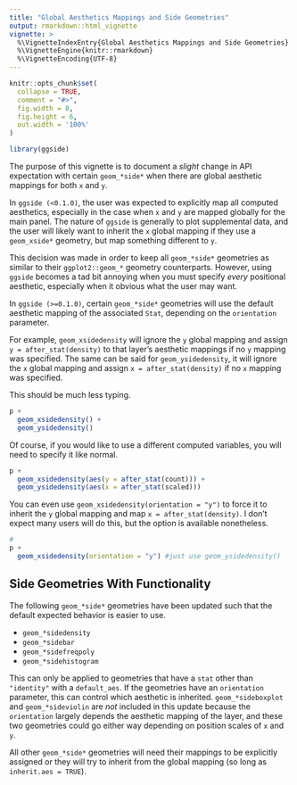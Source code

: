 ```yaml
---
title: "Global Aesthetics Mappings and Side Geometries"
output: rmarkdown::html_vignette
vignette: >
  %\VignetteIndexEntry{Global Aesthetics Mappings and Side Geometries}
  %\VignetteEngine{knitr::rmarkdown}
  %\VignetteEncoding{UTF-8}
---
```


```r
knitr::opts_chunk$set(
  collapse = TRUE,
  comment = "#>",
  fig.width = 8,
  fig.height = 6,
  out.width = '100%'
)
```

```r
library(ggside)
```

The purpose of this vignette is to document a _slight_ change in API expectation with certain `geom_*side*` when there are global aesthetic mappings for both `x` and `y`.

In `ggside (<0.1.0)`, the user was expected to explicitly map all computed aesthetics, especially in the case when `x` and `y` are mapped globally for the main panel. The nature of `ggside` is generally to plot supplemental data, and the user will likely want to inherit the `x` global mapping if they use a `geom_xside*` geometry, but map something different to `y`.

This decision was made in order to keep all `geom_*side*` geometries as similar to their `ggplot2::geom_*` geometry counterparts. However, using `ggside` becomes a tad bit annoying when you must specify _*every*_ positional aesthetic, especially when it obvious what the user may want.

In `ggside (>=0.1.0)`, certain `geom_*side*` geometries will use the default aesthetic mapping of the associated `Stat`, depending on the `orientation` parameter.

For example, `geom_xsidedensity` will ignore the `y` global mapping and assign `y = after_stat(density)` to that layer's aesthetic mappings if no `y` mapping was specified. The same can be said for `geom_ysidedensity`, it will ignore the `x` global mapping and assign `x = after_stat(density)` if no `x` mapping was specified.

This should be much less typing.

```r
p + 
  geom_xsidedensity() +
  geom_ysidedensity()
```


Of course, if you would like to use a different computed variables, you will need to specify it like normal.

```r
p + 
  geom_xsidedensity(aes(y = after_stat(count))) +
  geom_ysidedensity(aes(x = after_stat(scaled)))
```


You can even use `geom_xsidedensity(orientation = "y")` to force it to inherit the `y` global mapping and map `x = after_stat(density)`. I don't expect many users will do this, but the option is available nonetheless. 

```r
#
p + 
  geom_xsidedensity(orientation = "y") #just use geom_ysidedensity() 
```


## Side Geometries With Functionality

The following `geom_*side*` geometries have been updated such that the default expected behavior is easier to use.

* `geom_*sidedensity`
* `geom_*sidebar`
* `geom_*sidefreqpoly` 
* `geom_*sidehistogram`

This can only be applied to geometries that have a `stat` other than `"identity"` with a `default_aes`. If the geometries have an `orientation` parameter, this can control which aesthetic is inherited. `geom_*sideboxplot` and `geom_*sideviolin` are *not* included in this update because the `orientation` largely depends the aesthetic mapping of the layer, and these two geometries could go either way depending on position scales of `x` and `y`.

All other `geom_*side*` geometries will need their mappings to be explicitly assigned or they will try to inherit from the global mapping (so long as `inherit.aes = TRUE`).
